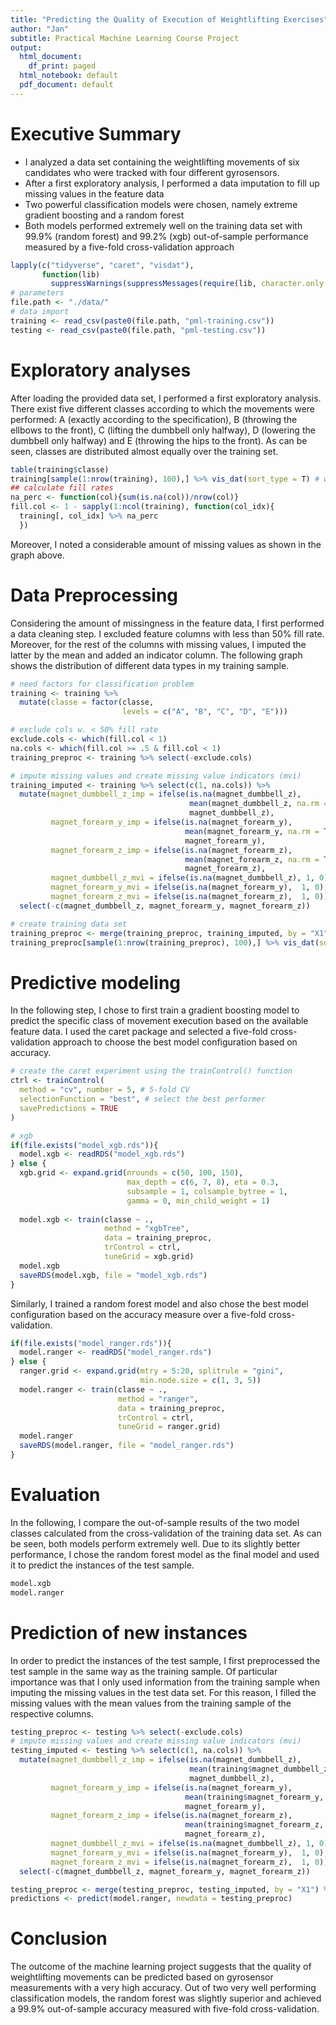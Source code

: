 ```yaml
---
title: "Predicting the Quality of Execution of Weightlifting Exercises"
author: "Jan"
subtitle: Practical Machine Learning Course Project
output:
  html_document:
    df_print: paged
  html_notebook: default
  pdf_document: default
---
```



# Executive Summary
- I analyzed a data set containing the weightlifting movements of six candidates who were tracked with four different gyrosensors.
- After a first exploratory analysis, I performed a data imputation to fill up missing values in the feature data
- Two powerful classification models were chosen, namely extreme gradient boosting and a random forest
- Both models performed extremely well on the training data set with 99.9\% (random forest) and 99.2\% (xgb) out-of-sample performance measured by a five-fold cross-validation approach

```r
lapply(c("tidyverse", "caret", "visdat"), 
       function(lib) 
         suppressWarnings(suppressMessages(require(lib, character.only = T))))
# parameters
file.path <- "./data/"
# data import
training <- read_csv(paste0(file.path, "pml-training.csv"))
testing <- read_csv(paste0(file.path, "pml-testing.csv"))
```

# Exploratory analyses

After loading the provided data set, I performed a first exploratory analysis. There exist five different classes according to which the movements were performed: A (exactly according to the specification), B (throwing the ellbows to the front), C (lifting the dumbbell only halfway), D (lowering the dumbbell only halfway) and E (throwing the hips to the front). As can be seen, classes are distributed almost equally over the training set. 
```r
table(training$classe)
training[sample(1:nrow(training), 100),] %>% vis_dat(sort_type = T) # we see that a lot of the feature data is missing
## calculate fill rates
na_perc <- function(col){sum(is.na(col))/nrow(col)}
fill.col <- 1 - sapply(1:ncol(training), function(col_idx){
  training[, col_idx] %>% na_perc
  })
```

Moreover, I noted a considerable amount of missing values as shown in the graph above.

# Data Preprocessing

Considering the amount of missingness in the feature data, I first performed a data cleaning step. I excluded feature columns with less than 50\% fill rate. Moreover, for the rest of the columns with missing values, I imputed the latter by the mean and added an indicator column. The following graph shows the distribution of different data types in my training sample. 

```r
# need factors for classification problem
training <- training %>% 
  mutate(classe = factor(classe, 
                         levels = c("A", "B", "C", "D", "E"))) 

# exclude cols w. < 50% fill rate
exclude.cols <- which(fill.col < 1)
na.cols <- which(fill.col >= .5 & fill.col < 1)
training_preproc <- training %>% select(-exclude.cols)

# impute missing values and create missing value indicators (mvi)
training_imputed <- training %>% select(c(1, na.cols)) %>% 
  mutate(magnet_dumbbell_z_imp = ifelse(is.na(magnet_dumbbell_z), 
                                        mean(magnet_dumbbell_z, na.rm = T), 
                                        magnet_dumbbell_z),
         magnet_forearm_y_imp = ifelse(is.na(magnet_forearm_y), 
                                       mean(magnet_forearm_y, na.rm = T), 
                                       magnet_forearm_y),
         magnet_forearm_z_imp = ifelse(is.na(magnet_forearm_z), 
                                       mean(magnet_forearm_z, na.rm = T), 
                                       magnet_forearm_z),
         magnet_dumbbell_z_mvi = ifelse(is.na(magnet_dumbbell_z), 1, 0),
         magnet_forearm_y_mvi = ifelse(is.na(magnet_forearm_y),  1, 0),
         magnet_forearm_z_mvi = ifelse(is.na(magnet_forearm_z),  1, 0)) %>%
  select(-c(magnet_dumbbell_z, magnet_forearm_y, magnet_forearm_z))

# create training data set
training_preproc <- merge(training_preproc, training_imputed, by = "X1") %>% select(-"X1")
training_preproc[sample(1:nrow(training_preproc), 100),] %>% vis_dat(sort_type = T)
```


# Predictive modeling

In the following step, I chose to first train a gradient boosting model to predict the specific class of movement execution based on the available feature data. I used the caret package and selected a five-fold cross-validation approach to choose the best model configuration based on accuracy.

```r
# create the caret experiment using the trainControl() function
ctrl <- trainControl(
  method = "cv", number = 5, # 5-fold CV
  selectionFunction = "best", # select the best performer
  savePredictions = TRUE
)

# xgb
if(file.exists("model_xgb.rds")){
  model.xgb <- readRDS("model_xgb.rds")
} else {
  xgb.grid <- expand.grid(nrounds = c(50, 100, 150), 
                          max_depth = c(6, 7, 8), eta = 0.3, 
                          subsample = 1, colsample_bytree = 1, 
                          gamma = 0, min_child_weight = 1)
  
  model.xgb <- train(classe ~ ., 
                     method = "xgbTree", 
                     data = training_preproc,
                     trControl = ctrl,
                     tuneGrid = xgb.grid)
  model.xgb
  saveRDS(model.xgb, file = "model_xgb.rds")
}
```

Similarly, I trained a random forest model and also chose the best model configuration based on the accuracy measure over a five-fold cross-validation.

```r
if(file.exists("model_ranger.rds")){
  model.ranger <- readRDS("model_ranger.rds")
} else {
  ranger.grid <- expand.grid(mtry = 5:20, splitrule = "gini", 
                             min.node.size = c(1, 3, 5))
  model.ranger <- train(classe ~ .,
                        method = "ranger",
                        data = training_preproc,
                        trControl = ctrl, 
                        tuneGrid = ranger.grid)
  model.ranger
  saveRDS(model.ranger, file = "model_ranger.rds")
}
```

# Evaluation

In the following, I compare the out-of-sample results of the two model classes calculated from the cross-validation of the training data set. As can be seen, both models perform extremely well. Due to its slightly better performance, I chose the random forest model as the final model and used it to predict the instances of the test sample.

```r
model.xgb
model.ranger
```
# Prediction of new instances

In order to predict the instances of the test sample, I first preprocessed the test sample in the same way as the training sample. Of particular importance was that I only used information from the training sample when imputing the missing values in the test data set. For this reason, I filled the missing values with the mean values from the training sample of the respective columns. 

```r
testing_preproc <- testing %>% select(-exclude.cols)
# impute missing values and create missing value indicators (mvi)
testing_imputed <- testing %>% select(c(1, na.cols)) %>% 
  mutate(magnet_dumbbell_z_imp = ifelse(is.na(magnet_dumbbell_z), 
                                        mean(training$magnet_dumbbell_z, na.rm = T), 
                                        magnet_dumbbell_z),
         magnet_forearm_y_imp = ifelse(is.na(magnet_forearm_y), 
                                       mean(training$magnet_forearm_y, na.rm = T), 
                                       magnet_forearm_y),
         magnet_forearm_z_imp = ifelse(is.na(magnet_forearm_z), 
                                       mean(training$magnet_forearm_z, na.rm = T), 
                                       magnet_forearm_z),
         magnet_dumbbell_z_mvi = ifelse(is.na(magnet_dumbbell_z), 1, 0),
         magnet_forearm_y_mvi = ifelse(is.na(magnet_forearm_y),  1, 0),
         magnet_forearm_z_mvi = ifelse(is.na(magnet_forearm_z),  1, 0)) %>%
  select(-c(magnet_dumbbell_z, magnet_forearm_y, magnet_forearm_z))

testing_preproc <- merge(testing_preproc, testing_imputed, by = "X1") %>% select(-"X1")
predictions <- predict(model.ranger, newdata = testing_preproc)
```

# Conclusion

The outcome of the machine learning project suggests that the quality of weightlifting movements can be predicted based on gyrosensor measurements with a very high accuracy. Out of two very well performing classification models, the random forest was slightly superior and achieved a 99.9\% out-of-sample accuracy measured with five-fold cross-validation.

